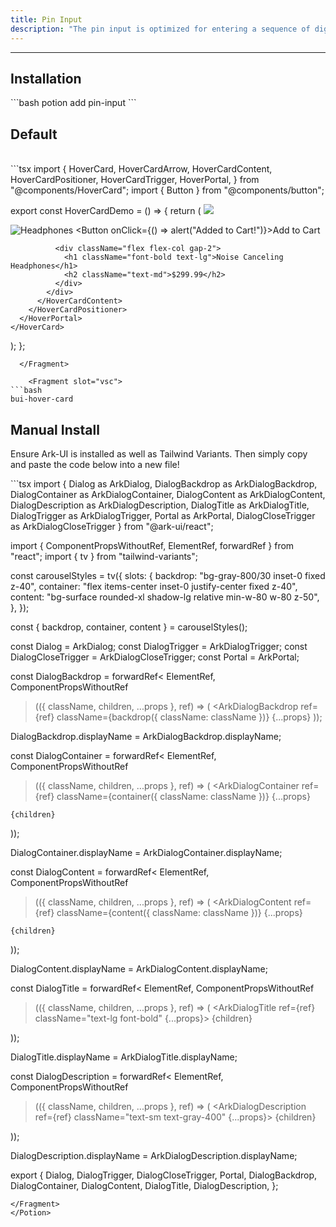 ```yaml
---
title: Pin Input
description: "The pin input is optimized for entering a sequence of digits or letters. The input fields allow one character at a time. When the digit or letter is entered, focus transfers to the next input in the sequence, until every input is filled."
---
```

---


## Installation 

<div class="bg-slate-800 h-12 flex items-center rounded-xl p-2">
```bash
potion add pin-input
```
</div>

## Default 

<div class="p-4 w-full flex justify-center items-center bg-surface-2 rounded-md">
    <div className="not-prose flex items-center w-full justify-center">
      <PinInput client:only="react"/>
    </div>
</div>

<br />

<DemoTabs solidDisabled vueDisabled>
  <Fragment slot="code">
```tsx
import {
  HoverCard,
  HoverCardArrow,
  HoverCardContent,
  HoverCardPositioner,
  HoverCardTrigger,
  HoverPortal,
} from "@components/HoverCard";
import { Button } from "@components/button";

export const HoverCardDemo = () => {
  return (
    <HoverCard>
      <HoverCardTrigger asChild>
        <a href="" target="_blank" rel="noreferrer">
          <img
            className="h-24 w-24 rounded-lg object-cover"
            src="https://tinyurl.com/2vscrc3v"
          />
        </a>
      </HoverCardTrigger>
      <HoverPortal>
        <HoverCardPositioner>
          <HoverCardContent>
            <HoverCardArrow />
            <div className="flex w-full flex-col gap-4">
              <div className="flex w-full justify-between">
                <img
                  className="h-16 w-16 rounded-xl object-cover"
                  alt="Headphones"
                  src="https://tinyurl.com/2vscrc3v"
                />
                <Button onClick={() => alert("Added to Cart!")}>Add to Cart</Button>
              </div>

              <div className="flex flex-col gap-2">
                <h1 className="font-bold text-lg">Noise Canceling Headphones</h1>
                <h2 className="text-md">$299.99</h2>
              </div>
            </div>
          </HoverCardContent>
        </HoverCardPositioner>
      </HoverPortal>
    </HoverCard>
  );
};

```
  </Fragment>

    <Fragment slot="vsc">
```bash
bui-hover-card
```
  </Fragment>
</DemoTabs>

## Manual Install

<p>
  Ensure Ark-UI is installed as well as Tailwind Variants. Then simply copy and
  paste the code below into a new file!
</p>

<Potion>
<Fragment slot="contentSlot">
```tsx
import {
  Dialog as ArkDialog,
  DialogBackdrop as ArkDialogBackdrop,
  DialogContainer as ArkDialogContainer,
  DialogContent as ArkDialogContent,
  DialogDescription as ArkDialogDescription,
  DialogTitle as ArkDialogTitle,
  DialogTrigger as ArkDialogTrigger,
  Portal as ArkPortal,
  DialogCloseTrigger as ArkDialogCloseTrigger
} from "@ark-ui/react";

import { ComponentPropsWithoutRef, ElementRef, forwardRef } from "react";
import { tv } from "tailwind-variants";

const carouselStyles = tv({
  slots: {
    backdrop: "bg-gray-800/30 inset-0 fixed z-40",
    container: "flex items-center inset-0 justify-center fixed z-40",
    content: "bg-surface rounded-xl shadow-lg relative min-w-80 w-80 z-50",
  },
});

const { backdrop, container, content } = carouselStyles();

const Dialog = ArkDialog;
const DialogTrigger = ArkDialogTrigger;
const DialogCloseTrigger = ArkDialogCloseTrigger;
const Portal = ArkPortal;

const DialogBackdrop = forwardRef<
  ElementRef<typeof ArkDialogBackdrop>,
  ComponentPropsWithoutRef<typeof ArkDialogBackdrop>
>(({ className, children, ...props }, ref) => (
  <ArkDialogBackdrop
    ref={ref}
    className={backdrop({ className: className })}
    {...props}
  ></ArkDialogBackdrop>
));

DialogBackdrop.displayName = ArkDialogBackdrop.displayName;

const DialogContainer = forwardRef<
  ElementRef<typeof ArkDialogContainer>,
  ComponentPropsWithoutRef<typeof ArkDialogContainer>
>(({ className, children, ...props }, ref) => (
  <ArkDialogContainer
    ref={ref}
    className={container({ className: className })}
    {...props}
  >
    {children}
  </ArkDialogContainer>
));

DialogContainer.displayName = ArkDialogContainer.displayName;

const DialogContent = forwardRef<
  ElementRef<typeof ArkDialogContent>,
  ComponentPropsWithoutRef<typeof ArkDialogContent>
>(({ className, children, ...props }, ref) => (
  <ArkDialogContent
    ref={ref}
    className={content({ className: className })}
    {...props}
  >
    {children}
  </ArkDialogContent>
));

DialogContent.displayName = ArkDialogContent.displayName;

const DialogTitle = forwardRef<
  ElementRef<typeof ArkDialogTitle>,
  ComponentPropsWithoutRef<typeof ArkDialogTitle>
>(({ className, children, ...props }, ref) => (
  <ArkDialogTitle ref={ref} className="text-lg font-bold" {...props}>
    {children}
  </ArkDialogTitle>
));

DialogTitle.displayName = ArkDialogTitle.displayName;

const DialogDescription = forwardRef<
  ElementRef<typeof ArkDialogDescription>,
  ComponentPropsWithoutRef<typeof ArkDialogDescription>
>(({ className, children, ...props }, ref) => (
  <ArkDialogDescription ref={ref} className="text-sm text-gray-400" {...props}>
    {children}
  </ArkDialogDescription>
));

DialogDescription.displayName = ArkDialogDescription.displayName;

export {
  Dialog,
  DialogTrigger,
  DialogCloseTrigger,
  Portal,
  DialogBackdrop,
  DialogContainer,
  DialogContent,
  DialogTitle,
  DialogDescription,
};

```
</Fragment>
</Potion>


